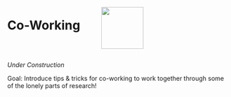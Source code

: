 ::: columns
:::{.column width="40%"}

# Co-Working 

::: 
:::{.column width="60%"}

![](images/coWorkingLogo.png){width=1in}

:::
:::

*Under Construction*

Goal: Introduce tips & tricks for co-working to work together through some of the lonely parts of research! 
